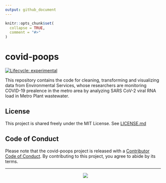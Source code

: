 ```yaml
---
output: github_document
---
```


<!-- README.md is generated from README.Rmd. Please edit that file -->

```r
knitr::opts_chunk$set(
  collapse = TRUE,
  comment = "#>"
)
```

# covid-poops

<!-- badges: start -->
[![Lifecycle: experimental](https://img.shields.io/badge/lifecycle-experimental-orange.svg)](https://www.tidyverse.org/lifecycle/#experimental)
<!-- badges: end -->

This repository contains the code for cleaning, transforming and visualizing data from Environmental Services, whose researchers are monitoring COVID-19 prealence in the metro area by analyzing SARS CoV-2 viral RNA load in Metro Plant wastewater.


## License  

This project is shared freely under the MIT License. See [LICENSE.md](LICENSE.md)


## Code of Conduct
  
Please note that the covid-poops project is released with a [Contributor Code of Conduct](https://contributor-covenant.org/version/2/0/CODE_OF_CONDUCT.html). By contributing to this project, you agree to abide by its terms.

-----
<a href="https://metrocouncil.org" target="_blank"><img src="metc-wastewater-covid-monitor/www/logo.png" style="margin-left: 50%;margin-right: 50%;"><div></div></a>
